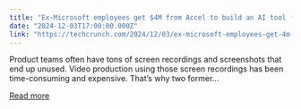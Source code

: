 ```yaml
---
title: "Ex-Microsoft employees get $4M from Accel to build an AI tool for product presentations"
date: "2024-12-03T17:00:00.000Z"
link: "https://techcrunch.com/2024/12/03/ex-microsoft-employees-get-4m-from-accel-to-build-an-ai-tool-for-product-presentations/"
---
```


Product teams often have tons of screen recordings and screenshots that end up unused. Video production using those screen recordings has been time-consuming and expensive. That&#8217;s why two former...

[Read more](https://techcrunch.com/2024/12/03/ex-microsoft-employees-get-4m-from-accel-to-build-an-ai-tool-for-product-presentations/)
